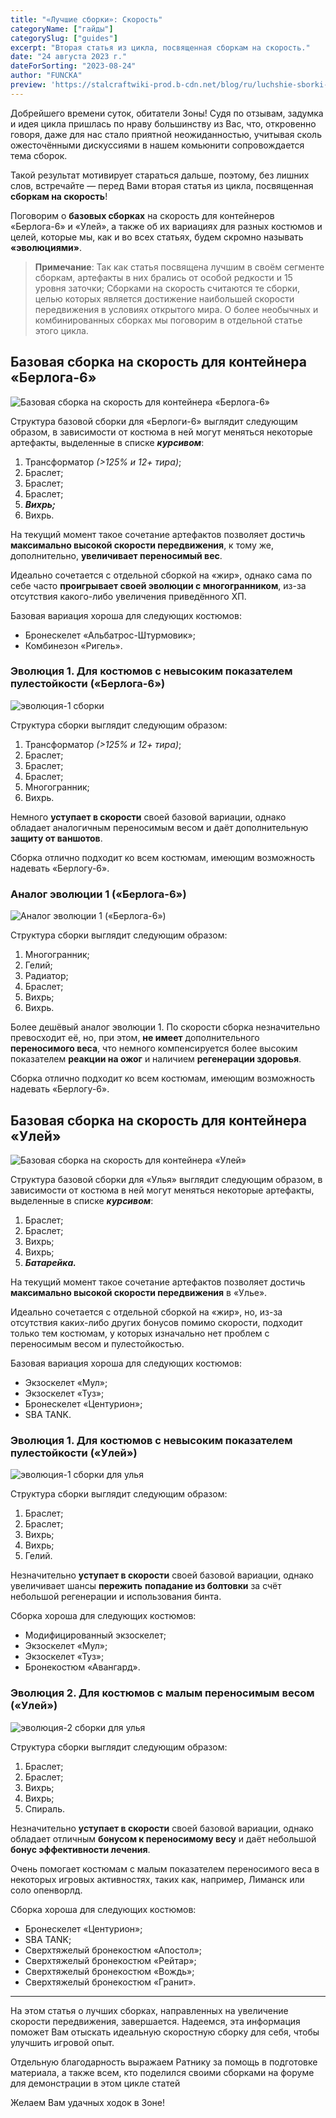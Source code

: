 ```yaml
---
title: "«Лучшие сборки»: Скорость"
categoryName: ["гайды"]
categorySlug: ["guides"]
excerpt: "Вторая статья из цикла, посвященная сборкам на скорость."
date: "24 августа 2023 г."
dateForSorting: "2023-08-24"
author: "FUNCKA"
preview: 'https://stalcraftwiki-prod.b-cdn.net/blog/ru/luchshie-sborki-skorost/preview.jpg'
---
```


Добрейшего времени суток, обитатели Зоны! Судя по отзывам, задумка и идея цикла пришлась по нраву большинству из Вас, что, откровенно говоря, даже для нас стало приятной неожиданностью, учитывая сколь ожесточёнными дискуссиями в нашем комьюнити сопровождается тема сборок.

Такой результат мотивирует стараться дальше, поэтому, без лишних слов, встречайте — перед Вами вторая статья из цикла, посвященная **сборкам на скорость**!

Поговорим о **базовых сборках** на скорость для контейнеров «Берлога-6» и «Улей», а также об их вариациях для разных костюмов и целей, которые мы, как и во всех статьях, будем скромно называть **«эволюциями»**.

>**Примечание**: Так как статья посвящена лучшим в своём сегменте сборкам, артефакты в них брались от особой редкости и 15 уровня заточки; Сборками на скорость считаются те сборки, целью которых является достижение наибольшей скорости передвижения в условиях открытого мира. О более необычных и комбинированных сборках мы поговорим в отдельной статье этого цикла.

## Базовая сборка на скорость для контейнера «Берлога-6»

![Базовая сборка на скорость для контейнера «Берлога-6»](https://stalcraftwiki-prod.b-cdn.net/blog/ru/luchshie-sborki-skorost/picture-1.jpg)

Структура базовой сборки для «Берлоги-6» выглядит следующим образом, в зависимости от костюма в ней могут меняться некоторые артефакты, выделенные в списке **_курсивом_**:

1.  Трансформатор  _(>125% и 12+ тира)_;
2.  Браслет;
3.  Браслет;
4.  Браслет;
5.  **_Вихрь;_**
6.  Вихрь.

На текущий момент такое сочетание артефактов позволяет достичь  **максимально высокой скорости передвижения**, к тому же, дополнительно,  **увеличивает переносимый вес**.

Идеально сочетается с отдельной сборкой на «жир», однако сама по себе часто  **проигрывает своей эволюции с многогранником**, из-за отсутствия какого-либо увеличения приведённого ХП.

Базовая вариация хороша для следующих костюмов:

-   Бронескелет «Альбатрос-Штурмовик»;
-   Комбинезон «Ригель».

### Эволюция 1. Для костюмов с невысоким показателем пулестойкости («Берлога-6»)

![эволюция-1 сборки](https://stalcraftwiki-prod.b-cdn.net/blog/ru/luchshie-sborki-skorost/picture-2.jpg)

Структура сборки выглядит следующим образом:

1.  Трансформатор  _(>125% и 12+ тира)_;
2.  Браслет;
3.  Браслет;
4.  Браслет;
5.  Многогранник;
6.  Вихрь.

Немного  **уступает в скорости**  своей базовой вариации, однако обладает аналогичным переносимым весом и даёт дополнительную **защиту от ваншотов**.

Сборка отлично подходит ко всем костюмам, имеющим возможность надевать «Берлогу-6».

### Аналог эволюции 1 («Берлога-6»)

![Аналог эволюции 1 («Берлога-6»)](https://stalcraftwiki-prod.b-cdn.net/blog/ru/luchshie-sborki-skorost/picture-3.jpg)

Структура сборки выглядит следующим образом:

1.  Многогранник;
2.  Гелий;
3.  Радиатор;
4.  Браслет;
5.  Вихрь;
6.  Вихрь.

Более дешёвый аналог эволюции 1. По скорости сборка незначительно превосходит её, но, при этом,  **не имеет** дополнительного  **переносимого веса**, что немного компенсируется более высоким показателем  **реакции на ожог** и наличием **регенерации здоровья**.

Сборка отлично подходит ко всем костюмам, имеющим возможность надевать «Берлогу-6».

## Базовая сборка на скорость для контейнера «Улей»

![Базовая сборка на скорость для контейнера «Улей»](https://stalcraftwiki-prod.b-cdn.net/blog/ru/luchshie-sborki-skorost/picture-4.jpg)

Структура базовой сборки для «Улья» выглядит следующим образом, в зависимости от костюма в ней могут меняться некоторые артефакты, выделенные в списке  **_курсивом_**:

1.  Браслет;
2.  Браслет;
3.  Вихрь;
4.  Вихрь;
5.  **_Батарейка._**

На текущий момент такое сочетание артефактов позволяет достичь  **максимально высокой скорости передвижения** в «Улье».

Идеально сочетается с отдельной сборкой на «жир», но, из-за отсутствия каких-либо других бонусов помимо скорости, подходит только тем костюмам, у которых изначально нет проблем с переносимым весом и пулестойкостью.

Базовая вариация хороша для следующих костюмов:

-   Экзоскелет «Мул»;
-   Экзоскелет «Туз»;
-   Бронескелет «Центурион»;
-   SBA TANK.

### Эволюция 1. Для костюмов с невысоким показателем пулестойкоcти («Улей»)

![эволюция-1 сборки для улья](https://stalcraftwiki-prod.b-cdn.net/blog/ru/luchshie-sborki-skorost/picture-5.jpg)

Структура сборки выглядит следующим образом:

1.  Браслет;
2.  Браслет;
3.  Вихрь;
4.  Вихрь;
5.  Гелий.

Незначительно  **уступает в скорости**  своей базовой вариации, однако увеличивает шансы  **пережить**  **попадание из болтовки** за счёт небольшой регенерации и использования бинта.

Сборка хороша для следующих костюмов:

-   Модифицированный экзоскелет;
-   Экзоскелет «Мул»;
-   Экзоскелет «Туз»;
-   Бронекостюм «Авангард».

### Эволюция 2. Для костюмов с малым переносимым весом («Улей»)

![эволюция-2 сборки для улья](https://stalcraftwiki-prod.b-cdn.net/blog/ru/luchshie-sborki-skorost/picture-6.jpg)

Структура сборки выглядит следующим образом:

1.  Браслет;
2.  Браслет;
3.  Вихрь;
4.  Вихрь;
5.  Спираль.

Незначительно  **уступает в скорости**  своей базовой вариации, однако обладает отличным  **бонусом к переносимому весу**  и даёт небольшой  **бонус эффективности лечения**.

Очень помогает костюмам с малым показателем переносимого веса в некоторых игровых активностях, таких как, например, Лиманск или соло опенворлд.

Сборка хороша для следующих костюмов:

-   Бронескелет «Центурион»;
-   SBA TANK;
-   Сверхтяжелый бронекостюм «Апостол»;
-   Сверхтяжелый бронекостюм «Рейтар»;
-   Сверхтяжелый бронекостюм «Вождь»;
-   Сверхтяжелый бронекостюм «Гранит».

---

На этом статья о лучших сборках, направленных на увеличение скорости передвижения, завершается. Надеемся, эта информация поможет Вам отыскать идеальную скоростную сборку для себя, чтобы улучшить игровой опыт.

Отдельную благодарность выражаем Ратнику за помощь в подготовке материала, а также всем, кто поделился своими сборками на форуме для демонстрации в этом цикле статей

Желаем Вам удачных ходок в Зоне!
